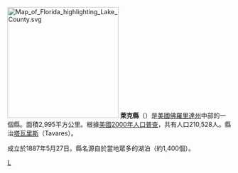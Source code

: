 {{Unreferenced|time=2019-02-04T12:43:34+00:00}}
{{Otheruses|萊克縣|subject=美國佛羅里達州的一個縣|other=同名的縣}}
[[File:Map_of_Florida_highlighting_Lake_County.svg|250px]]
'''萊克縣'''（{{lang-en|Lake County}}）是[[美國|美國]][[佛羅里達州|佛羅里達州]]中部的一個縣。面積2,995平方公里。根據[[美國2000年人口普查|美國2000年人口普查]]，共有人口210,528人。縣治[[塔瓦雷斯_(佛罗里达州)|塔瓦里斯]]（Tavares）。

成立於1887年5月27日。縣名源自於當地眾多的湖泊（約1,400個）。

{{萊克縣 (佛羅里達州)}}
{{Florida}}
{{Florida-stub}}

[[Category:佛羅里達州行政區劃|L]]